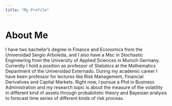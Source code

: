 ```yaml
---
title: "My Profile"
---
```


# About Me

<p align="justify/center">
I have two bachelor’s degree in Finance and Economics from the Universidad Sergio Arboleda, and I also have a Msc in Stochastic Engineering from the University of Applied Sciences in Munich Germany. Currently I hold a position as professor of Statistics at the Mathematics Department of the Universidad Externado. During my academic career I have been professor for lectures like Risk Management, Financial Derivatives and Capital Markets. Right now, I pursue a Phd in Business Administration and my research topic is about the measure of the volatility in different kind of assets through probabilistic theory and Bayesian analysis to forecast time series of different kinds of risk process.
</p>




